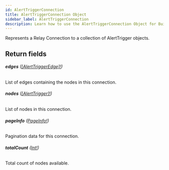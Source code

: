 ```yaml
---
id: AlertTriggerConnection
title: AlertTriggerConnection Object
sidebar_label: AlertTriggerConnection
description: Learn how to use the AlertTriggerConnection Object for Builder's API.
---
```


Represents a Relay Connection to a collection of AlertTrigger objects.

## Return fields

###### <b>edges</b> ([[AlertTriggerEdge]!](/self-managed/composer/builder/api/schema/object/AlertTriggerEdge.mdx))

List of edges containing the nodes in this connection.

###### <b>nodes</b> ([[AlertTrigger]!](/self-managed/composer/builder/api/schema/object/AlertTrigger.mdx))

List of nodes in this connection.

###### <b>pageInfo</b> ([PageInfo!](/self-managed/composer/builder/api/schema/object/PageInfo.mdx))

Pagination data for this connection.

###### <b>totalCount</b> ([Int!](/self-managed/composer/builder/api/schema/scalar/Int.mdx))

Total count of nodes available.
